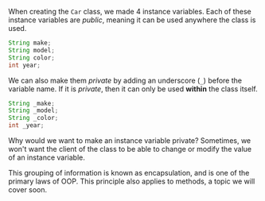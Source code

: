 When creating the `Car` class, we made 4 instance variables. Each of these instance variables are *public*, meaning it can be used anywhere the class is used.

```java
String make;
String model;
String color;
int year;
```

We can also make them *private* by adding an underscore (`_`) before the variable name. If it is *private*, then it can only be used **within** the class itself.

```java
String _make;
String _model;
String _color;
int _year;
```

Why would we want to make an instance variable private? Sometimes, we won't want the client of the class to be able to change or modify the value of an instance variable.

This grouping of information is known as encapsulation, and is one of the primary laws of OOP. This principle also applies to methods, a topic we will cover soon.
